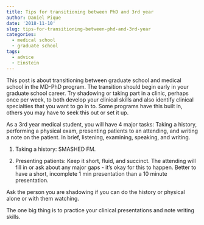 ```yaml
---
title: Tips for transitioning between PhD and 3rd year
author: Daniel Pique
date: '2018-11-10'
slug: tips-for-transitioning-between-phd-and-3rd-year
categories:
  - medical school
  - graduate school
tags:
  - advice
  - Einstein
---
```


This post is about transitioning between graduate school and medical school in the MD-PhD program. The transition should begin early in your graduate school career. Try shadowing or taking part in a clinic, perhaps once per week, to both develop your clinical skills and also identify clinical specialties that you want to go in to. Some programs have this built in, others you may have to seek this out or set it up. 

As a 3rd year medical student, you will have 4 major tasks: Taking a history, performing a physical exam, presenting patients to an attending, and writing a note on the patient. In brief, listening, examining, speaking, and writing. 

1. Taking a history: SMASHED FM. 


1. Presenting patients: Keep it short, fluid, and succinct. The attending will fill in or ask about any major gaps - it's okay for this to happen. Better to have a short, incomplete 1 min presentation than a 10 minute presentation.

Ask the person you are shadowing if you can do the history or physical alone or with them watching.

The one big thing is to practice your clinical presentations and note writing skills.


